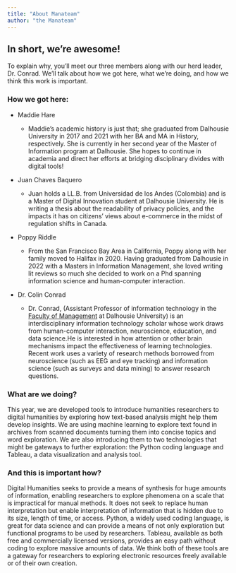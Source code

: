 ```yaml
---
title: "About Manateam"
author: "the Manateam"
---
```


## **In short, we're awesome!**

To explain why, you'll meet our three members along with our herd leader, Dr. Conrad. We'll talk about how we got here, what we're doing, and how we think this work is important.

### How we got here:

-   Maddie Hare

    -   Maddie's academic history is just that; she graduated from Dalhousie University in 2017 and 2021 with her BA and MA in History, respectively. She is currently in her second year of the Master of Information program at Dalhousie. She hopes to continue in academia and direct her efforts at bridging disciplinary divides with digital tools!

-   Juan Chaves Baquero

    -   Juan holds a LL.B. from Universidad de los Andes (Colombia) and is a Master of Digital Innovation student at Dalhousie University. He is writing a thesis about the readability of privacy policies, and the impacts it has on citizens' views about e-commerce in the midst of regulation shifts in Canada.

-   Poppy Riddle

    -   From the San Francisco Bay Area in California, Poppy along with her family moved to Halifax in 2020. Having graduated from Dalhousie in 2022 with a Masters in Information Management, she loved writing lit reviews so much she decided to work on a Phd spanning information science and human-computer interaction.

-   Dr. Colin Conrad

    -   Dr. Conrad, (Assistant Professor of information technology in the [Faculty of Management](https://www.dal.ca/faculty/management.html) at Dalhousie University) is an interdisciplinary information technology scholar whose work draws from human-computer interaction, neuroscience, education, and data science.He is interested in how attention or other brain mechanisms impact the effectiveness of learning technologies. Recent work uses a variety of research methods borrowed from neuroscience (such as EEG and eye tracking) and information science (such as surveys and data mining) to answer research questions.

### What are we doing?

This year, we are developed tools to introduce humanities researchers to digital humanities by exploring how text-based analysis might help them develop insights. We are using machine learning to explore text found in archives from scanned documents turning them into concise topics and word exploration. We are also introducing them to two technologies that might be gateways to further exploration: the Python coding language and Tableau, a data visualization and analysis tool.

### And this is important how?

Digital Humanities seeks to provide a means of synthesis for huge amounts of information, enabling researchers to explore phenomena on a scale that is impractical for manual methods. It does not seek to replace human interpretation but enable interpretation of information that is hidden due to its size, length of time, or access. Python, a widely used coding language, is great for data science and can provide a means of not only exploration but functional programs to be used by researchers. Tableau, available as both free and commercially licensed versions, provides an easy path without coding to explore massive amounts of data. We think both of these tools are a gateway for researchers to exploring electronic resources freely available or of their own creation.
